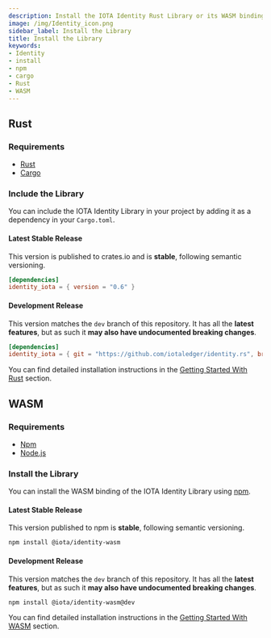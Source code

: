 ```yaml
---
description: Install the IOTA Identity Rust Library or its WASM binding in a few simple steps
image: /img/Identity_icon.png
sidebar_label: Install the Library
title: Install the Library
keywords:
- Identity
- install
- npm
- cargo
- Rust
- WASM
---
```



<ZeroSixNotice/>

## Rust

### Requirements

* [Rust](https://www.rust-lang.org/tools/install)
* [Cargo](https://doc.rust-lang.org/cargo/getting-started/installation.html)

### Include the Library

You can include the IOTA Identity Library in your project by adding it as a dependency in your `Cargo.toml`.

#### Latest Stable Release

This version is published to crates.io and is **stable**, following semantic versioning.

```toml
[dependencies]
identity_iota = { version = "0.6" }
```

#### Development Release

This version matches the `dev` branch of this repository. It has all the **latest features**, but as such it **may also have undocumented breaking changes**.

```toml
[dependencies]
identity_iota = { git = "https://github.com/iotaledger/identity.rs", branch = "dev"}
```
You can find detailed installation instructions in the [Getting Started With Rust](../libraries/rust/getting_started.mdx) section.

## WASM

### Requirements

* [Npm](https://docs.npmjs.com/downloading-and-installing-node-js-and-npm)
* [Node.js](https://docs.npmjs.com/downloading-and-installing-node-js-and-npm)


### Install the Library

You can install the WASM binding of the IOTA Identity Library using [npm](https://www.npmjs.com/).


#### Latest Stable Release

This version published to npm is **stable**, following semantic versioning.

```bash
npm install @iota/identity-wasm
```

#### Development Release

This version matches the `dev` branch of this repository. It has all the **latest features**, but as such it **may also have undocumented breaking changes**.

```bash
npm install @iota/identity-wasm@dev
```

You can find detailed installation instructions in the [Getting Started With WASM](../libraries/wasm/getting_started.mdx) section.

